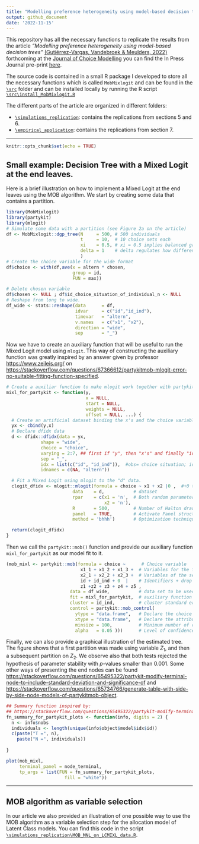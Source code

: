 ```yaml
---
title: "Modelling preference heterogeneity using model-based decision trees [(Gutiérrez-Vargas, Vandebroek & Meulders, 2022)](https://www.sciencedirect.com/science/article/pii/S1755534522000501)"
output: github_document
date: '2022-11-15'
---
```


This repository has all the necessary functions to replicate the results from the article *"Modelling preference heterogeneity using model-based decision trees"* [(Gutiérrez-Vargas, Vandebroek & Meulders, 2022)](https://www.sciencedirect.com/science/article/pii/S1755534522000501) forthcoming at the [Journal of Choice Modelling](https://www.sciencedirect.com/journal/journal-of-choice-modelling) you can find the In Press Journal pre-print [here](https://www.sciencedirect.com/science/article/pii/S1755534522000501).

The source code is contained in a small R package I developed to store all the necessary functions which is called `MobMixlogit` and can be found in the [`\src`](https://github.com/alvarogutyerrez/mobmixl/tree/main/src) folder and can be installed locally by running the R script [`\src\install_MobMixlogit.R`](https://github.com/alvarogutyerrez/mobmixl/blob/main/src/install_MobMixlogit.R)

The different parts of the article are organized in different folders:

-   [`\simulations_replication`](https://github.com/alvarogutyerrez/mobmixl/tree/main/simulations_replication): contains the replications from sections 5 and 6.
-   [`\empirical_application`](https://github.com/alvarogutyerrez/mobmixl/tree/main/empirical_application): contains the replications from section 7.

------------------------------------------------------------------------

```r
knitr::opts_chunk$set(echo = TRUE)
```

## Small example: Decision Tree with a Mixed Logit at the end leaves.

Here is a brief illustration on how to implement a Mixed Logit at the end leaves using the MOB algorithm. We start by creating some data that contains a partition.

```r
library(MobMixlogit)
library(partykit)
library(mlogit)
# Simulate some data with a partition (see Figure 2a on the article)
df <- MobMixlogit::dgp_tree(N     = 500, # 500 individuals
                            t     = 10,  # 10 choice sets each
                            xi    = 0.5, # xi = 0.5 implies balanced groups (see Section 5.1)
                            delta = 1    # delta regulates how different are the parameters of each partition  
                            ) 
# Create the choice variable for the wide format
df$choice <- with(df,ave(x = altern * chosen,
                         group = id,
                         FUN = max))

# Delete chosen variable
df$chosen <- NULL ; df$id_choice_situation_of_individual_n <- NULL
# Reshape from long to wide.
df_wide <- stats::reshape(data      = df,
                          idvar     = c("id","id_ind"),
                          timevar   = "altern",
                          v.names   = c("x1", "x2"),
                          direction = "wide",
                          sep       = "_")
```

Now we have to create an auxiliary function that will be useful to run the Mixed Logit model using `mlogit`. This way of constructing the auxiliary function was greatly inspired by an answer given by professor [https://www.zeileis.org/](Achim%20Zeileis) on [https://stackoverflow.com/questions/67366612/partykitmob-mlogit-error-no-suitable-fitting-function-specified](StackOverflow).

```r
# Create a auxiliar function to make mlogit work together with partykit.
mixl_for_partykit <- function(y,
                              x = NULL,
                              start = NULL,
                              weights = NULL,
                              offset = NULL, ...) {
  # Create an artificial dataset binding the x's and the choice variable (y)
  yx <- cbind(y,x)
  # Declare dfidx data
  d <- dfidx::dfidx(data = yx,
             shape = "wide",
             choice = "choice",
             varying = 2:7, ## first if "y", then "x's" and finally "identifiers".
             sep = "_",
             idx = list(c("id", "id_ind")),  #obs= choice situation; id = individual
             idnames = c(NA, "altern"))

  # Fit a Mixed Logit using mlogit to the "d" data.
  clogit_dfidx <- mlogit::mlogit(formula = choice ~ x1 + x2 |0 ,  #+0 to drop intercepts
                         data    = d,           # dataset
                         rpar    = c(x1 = 'n',  # Both random parameters are assumed normal
                                     x2 = 'n'), 
                         R       = 500,         # Number of Halton draws
                         panel   = TRUE,        # Activate Panel structure (more than one response per individual)
                         method = 'bhhh')       # Optimization technique.

  return(clogit_dfidx)
}
```

Then we call the `partykit::mob()` function and provide our auxiliary function `mixl_for_partykit` as our model fit to it.

```r
(mob_mixl <- partykit::mob(formula = choice ~      # Choice variable
                            x1_1 + x1_2 + x1_3 +  # Variables for the first attribute
                            x2_1 + x2_2 + x2_3 +  # Variables of the second attribute
                            id + id_ind + 0  |    # Identifiers + drop the intercept.
                            z1 +z2 + z3 + z4 + z5 ,
                        data = df_wide,           # data set to be used (wide format)
                        fit = mixl_for_partykit,  # auxiliary function just defined above
                        cluster = id_ind,         # cluster standard errors by individual
                        control = partykit::mob_control(
                          ytype = "data.frame",   # Declare the choice variable as data.frame()
                          xtype = "data.frame",   # Declare the attribute variables as data.frame()
                          minsize = 100,          # Minimum number of choice sets to create a partition
                          alpha   = 0.05 )))      # Level of confidence to reject null hypothesis
```

Finally, we can also provide a graphical illustration of the estimated tree. The figure shows that a first partition was made using variable $Z_1$, and then a subsequent partition on $Z_2$. We observe also that both tests rejected the hypothesis of parameter stability with $p$-values smaller than 0.001. Some other ways of presenting the end nodes can be found [https://stackoverflow.com/questions/65495322/partykit-modify-terminal-node-to-include-standard-deviation-and-significance-of](here) and [https://stackoverflow.com/questions/65734766/generate-table-with-side-by-side-node-models-of-partykitmob-object](here).

```r
## Summary function inspired by: 
## https://stackoverflow.com/questions/65495322/partykit-modify-terminal-node-to-include-standard-deviation-and-significance-of/65500344#65500344
fn_summary_for_partykit_plots <- function(info, digits = 2) {
  n <- info$nobs
  individuals <- length(unique(info$object$model$idx$id))
  c(paste("T =", n),
    paste("N =", individuals))
  
}

plot(mob_mixl,
     terminal_panel = node_terminal,
     tp_args = list(FUN = fn_summary_for_partykit_plots,
                      fill = "white"))
```

------------------------------------------------------------------------

## MOB algorithm as variable selection

In our article we also provided an illustration of one possible way to use the MOB algorithm as a variable selection step for the allocation model of Latent Class models. You can find this code in the script [`\simulations_replication\MOB_MNL_on_LCMIXL_data.R`](https://github.com/alvarogutyerrez/mobmixl/blob/main/empirical_application/MOB_as_diagnostic_tool/MOB_MNL_diagnostic.R).
